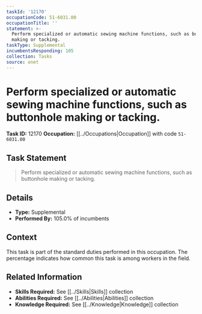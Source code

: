 ```yaml
---
taskId: '12170'
occupationCode: 51-6031.00
occupationTitle: ''
statement: >-
  Perform specialized or automatic sewing machine functions, such as buttonhole
  making or tacking.
taskType: Supplemental
incumbentsResponding: 105
collection: Tasks
source: onet
---
```

# Perform specialized or automatic sewing machine functions, such as buttonhole making or tacking.

**Task ID:** 12170
**Occupation:** [[../Occupations|Occupation]] with code `51-6031.00`

## Task Statement

> Perform specialized or automatic sewing machine functions, such as buttonhole making or tacking.

## Details

- **Type:** Supplemental
- **Performed By:** 105.0% of incumbents

## Context

This task is part of the standard duties performed in this occupation. The percentage indicates how common this task is among workers in the field.

## Related Information

- **Skills Required:** See [[../Skills|Skills]] collection
- **Abilities Required:** See [[../Abilities|Abilities]] collection
- **Knowledge Required:** See [[../Knowledge|Knowledge]] collection
